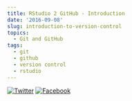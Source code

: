 ```yaml
---
title: RStudio 2 GitHub - Introduction
date: '2016-09-08'
slug: introduction-to-version-control
topics:
  - Git and GitHub
tags:
  - git
  - github
  - version control
  - rstudio
---
```


[![Twitter](http://i.imgur.com/tXSoThF.png)](https://twitter.com/login?redirect_after_login=%2Fhome%3Fstatus)
[![Facebook](http://i.imgur.com/P3YfQoD.png)](https://www.facebook.com/sharer/sharer.php?u=)

